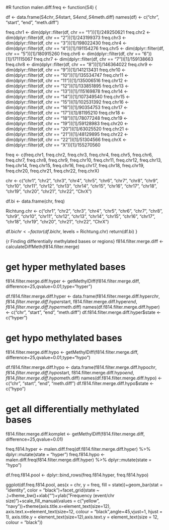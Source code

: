 #R function
malen.diff.freq <- function(S4) {
  
  df <- data.frame(S4$chr, S4$start, S4$end, S4$meth.diff)
  names(df) <- c("chr", "start", "end", "meth.diff")
  
  freq.chr1 <- dim(dplyr::filter(df, chr == "1"))[1]/249250621
  freq.chr2 <- dim(dplyr::filter(df, chr == "2"))[1]/243199373
  freq.chr3 <- dim(dplyr::filter(df, chr == "3"))[1]/198022430
  freq.chr4 <- dim(dplyr::filter(df, chr == "4"))[1]/191154276
  freq.chr5 <- dim(dplyr::filter(df, chr == "5"))[1]/180915260
  freq.chr6 <- dim(dplyr::filter(df, chr == "6"))[1]/171115067
  freq.chr7 <- dim(dplyr::filter(df, chr == "7"))[1]/159138663
  freq.chr8 <- dim(dplyr::filter(df, chr == "8"))[1]/146364022
  freq.chr9 <- dim(dplyr::filter(df, chr == "9"))[1]/141213431
  freq.chr10 <- dim(dplyr::filter(df, chr == "10"))[1]/135534747
  freq.chr11 <- dim(dplyr::filter(df, chr == "11"))[1]/135006516
  freq.chr12 <- dim(dplyr::filter(df, chr == "12"))[1]/133851895
  freq.chr13 <- dim(dplyr::filter(df, chr == "13"))[1]/115169878
  freq.chr14 <- dim(dplyr::filter(df, chr == "14"))[1]/107349540
  freq.chr15 <- dim(dplyr::filter(df, chr == "15"))[1]/102531392
  freq.chr16 <- dim(dplyr::filter(df, chr == "16"))[1]/90354753
  freq.chr17 <- dim(dplyr::filter(df, chr == "17"))[1]/81195210
  freq.chr18 <- dim(dplyr::filter(df, chr == "18"))[1]/78077248
  freq.chr19 <- dim(dplyr::filter(df, chr == "19"))[1]/59128983
  freq.chr20 <- dim(dplyr::filter(df, chr == "20"))[1]/63025520
  freq.chr21 <- dim(dplyr::filter(df, chr == "21"))[1]/48129895
  freq.chr22 <- dim(dplyr::filter(df, chr == "22"))[1]/51304566
  freq.chrX <- dim(dplyr::filter(df, chr == "X"))[1]/155270560
  
  freq <- c(freq.chr1, freq.chr2, freq.chr3, freq.chr4, freq.chr5, freq.chr6, freq.chr7, freq.chr8, freq.chr9, freq.chr10, freq.chr11, freq.chr12, freq.chr13, freq.chr14, freq.chr15, freq.chr16, freq.chr17, freq.chr18, freq.chr19, freq.chr20, freq.chr21, freq.chr22, freq.chrX)
  
  chr <- c("chr1", "chr2", "chr3", "chr4", "chr5", "chr6", "chr7", "chr8", "chr9", "chr10", "chr11", "chr12", "chr13", "chr14", "chr15", "chr16", "chr17", "chr18", "chr19", "chr20", "chr21", "chr22", "ChrX")
  
  df.bi <- data.frame(chr, freq)
  
  Richtung.chr <- c("chr1", "chr2", "chr3", "chr4", "chr5", "chr6", "chr7", "chr8", "chr9", "chr10", "chr11", "chr12", "chr13", "chr14", "chr15", "chr16", "chr17", "chr18", "chr19", "chr20", "chr21", "chr22", "ChrX")
  
  df.bi$chr <- factor(df.bi$chr, levels = Richtung.chr)
  return(df.bi)
}

{r Finding differentially methylated bases or regions}
f814.filter.merge.diff <- calculateDiffMeth(f814.filter.merge)

# get hyper methylated bases
f814.filter.merge.diff.hyper <- getMethylDiff(f814.filter.merge.diff, difference=25,qvalue=0.01,type="hyper")

df.f814.filter.merge.diff.hyper <- data.frame(f814.filter.merge.diff.hyper$chr, f814.filter.merge.diff.hyper$start, f814.filter.merge.diff.hyper$end, f814.filter.merge.diff.hyper$meth.diff)
names(df.f814.filter.merge.diff.hyper) <- c("chr", "start", "end", "meth.diff")
df.f814.filter.merge.diff.hyper$state <- c("hyper")

# get hypo methylated bases
f814.filter.merge.diff.hypo <- getMethylDiff(f814.filter.merge.diff, difference=25,qvalue=0.01,type="hypo")

df.f814.filter.merge.diff.hypo <- data.frame(f814.filter.merge.diff.hypo$chr, f814.filter.merge.diff.hypo$start, f814.filter.merge.diff.hypo$end, f814.filter.merge.diff.hypo$meth.diff)
names(df.f814.filter.merge.diff.hypo) <- c("chr", "start", "end", "meth.diff")
df.f814.filter.merge.diff.hypo$state <- c("hypo")

# get all differentially methylated bases
f814.filter.merge.diff.komplet <- getMethylDiff(f814.filter.merge.diff, difference=25,qvalue=0.01)

freq.f814.hyper <- malen.diff.freq(df.f814.filter.merge.diff.hyper) %>% dplyr::mutate(state = "hyper")
freq.f814.hypo <- malen.diff.freq(f814.filter.merge.diff.hyper) %>% dplyr::mutate(state = "hypo")

df.freq.f814.pool <- dplyr::bind_rows(freq.f814.hyper, freq.f814.hypo)

ggplot(df.freq.f814.pool, aes(x = chr, y = freq, fill = state))+geom_bar(stat = "identity", color = "black")+facet_grid(state ~ .)+theme_bw()+xlab("")+ylab("Frequency (event/chr size)")+scale_fill_manual(values = c("yellow", "navy"))+theme(axis.title.x=element_text(size=12), axis.text.x=element_text(size=12, colour = "black",angle=45,vjust=1, hjust = 1), axis.title.y = element_text(size=12),axis.text.y = element_text(size = 12, colour = "black"))
